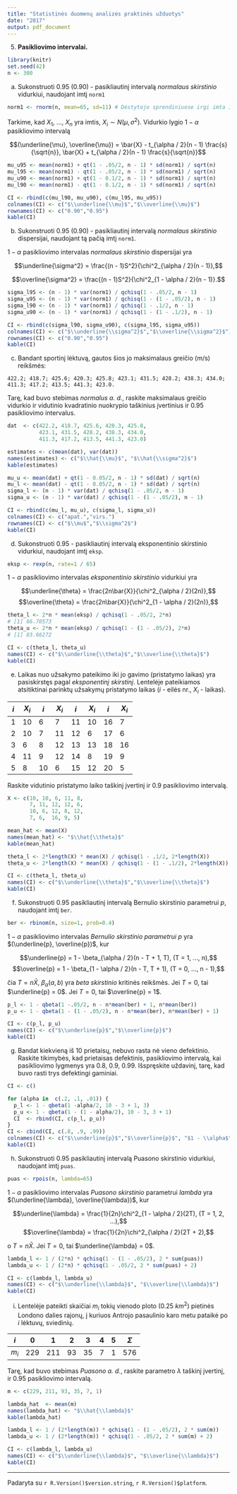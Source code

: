 ```yaml
---
title: "Statistinės duomenų analizės praktinės užduotys"
date: "2017"
output: pdf_document
---
```


5.  __Pasikliovimo intervalai.__

```r
library(knitr)
set.seed(42)
n <- 300
```

   (a) Sukonstruoti 0.95 (0.90) - pasikliautinį intervalą _normalaus skirstinio_
   vidurkiui, naudojant imtį `norm1`

```r
norm1 <- rnorm(n, mean=65, sd=11) # Dėstytojo sprendiniuose irgi imta 11, o ne srqt(11)
```
   Tarkime, kad $X_1$, ..., $X_n$ yra imtis, $X_i \sim N(\mu, \sigma^2)$.
   Vidurkio lygio $1 - \alpha$ pasikliovimo intervalą

   $$(\underline{\mu}, \overline{\mu}) = \bar{X} - t_{\alpha / 2}(n - 1) \frac{s}{\sqrt{n}},
   \bar{X} + t_{\alpha / 2}(n - 1) \frac{s}{\sqrt{n}}$$

```r
mu_u95 <- mean(norm1) + qt(1 - .05/2, n - 1) * sd(norm1) / sqrt(n)
mu_l95 <- mean(norm1) - qt(1 - .05/2, n - 1) * sd(norm1) / sqrt(n)
mu_u90 <- mean(norm1) + qt(1 - 0.1/2, n - 1) * sd(norm1) / sqrt(n)
mu_l90 <- mean(norm1) - qt(1 - 0.1/2, n - 1) * sd(norm1) / sqrt(n)

CI <- rbind(c(mu_l90, mu_u90), c(mu_l95, mu_u95))
colnames(CI) <- c("$\\underline{\\mu}$","$\\overline{\\mu}$")
rownames(CI) <- c("0.90","0.95")
kable(CI)
```

   (b) Sukonstruoti 0.95 (0.90) - pasikliautinį intervalą _normalaus skirstinio_
   dispersijai, naudojant tą pačią imtį `norm1`.

   $1 - \alpha$ pasikliovimo intervalas _normalaus skirstinio_ dispersijai yra

   $$\underline{\sigma^2} = \frac{(n - 1)S^2}{\chi^2_{\alpha / 2}(n - 1)},$$

   $$\overline{\sigma^2} = \frac{(n - 1)S^2}{\chi^2_{1 - \alpha / 2}(n - 1)}.$$

```r
sigma_l95 <- (n - 1) * var(norm1) / qchisq(1 - .05/2, n - 1)
sigma_u95 <- (n - 1) * var(norm1) / qchisq(1 - (1 - .05/2), n - 1)
sigma_l90 <- (n - 1) * var(norm1) / qchisq(1 - .1/2, n - 1)
sigma_u90 <- (n - 1) * var(norm1) / qchisq(1 - (1 - .1/2), n - 1)

CI <- rbind(c(sigma_l90, sigma_u90), c(sigma_l95, sigma_u95))
colnames(CI) <- c("$\\underline{\\sigma^2}$","$\\overline{\\sigma^2}$")
rownames(CI) <- c("0.90","0.95")
kable(CI)
```

   (c) Bandant sportinį lėktuvą, gautos šios jo maksimalaus greičio (m/s)
   reikšmės:

   `422.2; 418.7; 425.6; 420.3; 425.8; 423.1; 431.5; 428.2; 438.3; 434.0;
   411.3; 417.2; 413.5; 441.3; 423.0.`

   Tarę, kad buvo stebimas _normalus a. d._, raskite maksimalaus greičio vidurkio
   ir vidutinio kvadratinio nuokrypio taškinius įvertinius ir 0.95 pasikliovimo
   intervalus.

```r
dat  <- c(422.2, 418.7, 425.6, 420.3, 425.8,
          423.1, 431.5, 428.2, 438.3, 434.0,
          411.3, 417.2, 413.5, 441.3, 423.0)

estimates <- c(mean(dat), var(dat))
names(estimates) <- c("$\\hat{\\mu}$", "$\\hat{\\sigma^2}$")
kable(estimates)

mu_u <- mean(dat) + qt(1 - 0.05/2, n - 1) * sd(dat) / sqrt(n)
mu_l <- mean(dat) - qt(1 - 0.05/2, n - 1) * sd(dat) / sqrt(n)
sigma_l <- (n - 1) * var(dat) / qchisq(1 - .05/2, n - 1)
sigma_u <- (n - 1) * var(dat) / qchisq(1 - (1 - .05/2), n - 1)

CI <- rbind(c(mu_l, mu_u), c(sigma_l, sigma_u))
colnames(CI) <- c("apat.","virs.")
rownames(CI) <- c("$\\mu$","$\\sigma^2$")
kable(CI)
```

   (d) Sukonstruoti 0.95 - pasikliautinį intervalą eksponentinio skirstinio
   vidurkiui, naudojant imtį `eksp`.

```r
eksp <- rexp(n, rate=1 / 65)
```
   $1 - \alpha$ pasikliovimo intervalas _eksponentinio skirstinio_ vidurkiui yra

   $$\underline{\theta} = \frac{2n\bar{X}}{\chi^2_{\alpha / 2}(2n)},$$
   $$\overline{\theta} = \frac{2n\bar{X}}{\chi^2_{1 - \alpha / 2}(2n)},$$

```r
theta_l <- 2*n * mean(eksp) / qchisq(1 - .05/2, 2*n)
# [1] 66.70573
theta_u <- 2*n * mean(eksp) / qchisq(1 - (1 - .05/2), 2*n)
# [1] 83.66272

CI <- c(theta_l, theta_u)
names(CI) <- c("$\\underline{\\theta}$","$\\overline{\\theta}$")
kable(CI)
```

   (e) Laikas nuo užsakymo pateikimo iki jo gavimo (pristatymo laikas) yra
   pasiskirstęs pagal _eksponentinį skirstinį_. Lentelėje pateikiamos atsitiktinai
   parinktų užsakymų pristatymo laikas (_i_ - eilės nr., $X_i$ - laikas).

   | _i_ | $X_i$ | _i_ | $X_i$ | _i_ | $X_i$ | _i_ | $X_i$ |
   |-----|-------|-----|-------|-----|-------|-----|-------|
   | 1   | 10    | 6   | 7     | 11  | 10    | 16  | 7     |
   | 2   | 10    | 7   | 11    | 12  | 6     | 17  | 6     |
   | 3   | 6     | 8   | 12    | 13  | 13    | 18  | 16    |
   | 4   | 11    | 9   | 12    | 14  | 8     | 19  | 9     |
   | 5   | 8     | 10  | 6     | 15  | 12    | 20  | 5     |

   Raskite vidutinio pristatymo laiko taškinį įvertinį ir 0.9 pasikliovimo
   intervalą.

```r
X <- c(10, 10, 6, 11, 8,
       7, 11, 12, 12, 6,
       10, 6, 12, 8, 12,
       7, 6,  16, 9, 5)

mean_hat <- mean(X)
names(mean_hat) <- "$\\hat{\\theta}$"
kable(mean_hat)

theta_l <- 2*length(X) * mean(X) / qchisq(1 - .1/2, 2*length(X))
theta_u <- 2*length(X) * mean(X) / qchisq(1 - (1 - .1/2), 2*length(X))

CI <- c(theta_l, theta_u)
names(CI) <- c("$\\underline{\\theta}$","$\\overline{\\theta}$")
kable(CI)

```

   (f) Sukonstruoti 0.95 pasikliautinį intervalą Bernulio skirstinio parametrui
   _p_, naudojant imtį `ber`.

```r
ber <- rbinom(n, size=1, prob=0.4)
```
   $1 - \alpha$ pasikliovimo intervalas _Bernulio skirstinio parametrui_ $p$
   yra $(\underline{p}, \overline{p})$, kur

   $$\underline{p} = 1 - \beta_{\alpha / 2}(n - T + 1, T), (T = 1, ..., n),$$
   $$\overline{p} = 1 - \beta_{1 - \alpha / 2}(n - T, T + 1), (T = 0, ..., n - 1),$$

   čia $T = n\bar{X}$, $\beta_{\alpha}(a, b)$ yra _beta skirstinio_ kritinės
   reikšmės. Jei $T = 0$, tai $\underline{p} = 0$. Jei $T = 0$, tai
   $\overline{p} = 1$.

```r
p_l <- 1 - qbeta(1 -.05/2, n - n*mean(ber) + 1, n*mean(ber))
p_u <- 1 - qbeta(1 - (1 - .05/2), n - n*mean(ber), n*mean(ber) + 1)

CI <- c(p_l, p_u)
names(CI) <- c("$\\underline{p}$","$\\overline{p}$")
kable(CI)
```

   (g) Bandat kiekvieną iš 10 prietaisų, nebuvo rasta nė vieno defektinio. Raskite
   tikimybės, kad prietaisas defektinis, pasikliovimo intervalą, kai pasikliovimo
   lygmenys yra 0.8, 0.9, 0.99. Išspręskite uždavinį, tarę, kad buvo rasti trys
   defektingi gaminiai.

```r
CI <- c()

for (alpha in  c(.2, .1, .01)) {
  p_l <- 1 - qbeta(1 -alpha/2, 10 - 3 + 1, 3)
  p_u <- 1 - qbeta(1 - (1 - alpha/2), 10 - 3, 3 + 1)
  CI  <- rbind(CI, c(p_l, p_u))
}
CI <- cbind(CI, c(.8, .9, .99))
colnames(CI) <- c("$\\underline{p}$","$\\overline{p}$", "$1 - \\alpha$")
kable(CI)
```

   (h) Sukonstruoti 0.95 pasikliautinį intervalą Puasono skirstinio vidurkiui,
   naudojant imtį `puas`.

```r
puas <- rpois(n, lambda=65)
```

   $1 - \alpha$ pasikliovimo intervalas _Puasono skirstinio_ parametrui $lambda$
   yra $(\underline{\lambda}, \overline{\lambda})$, kur

   $$\underline{\lambda} = \frac{1}{2n}\chi^2_{1 - \alpha / 2}(2T), (T = 1, 2, ...),$$
   $$\overline{\lambda} = \frac{1}{2n}\chi^2_{\alpha / 2}(2T + 2),$$

   o $T = n\bar{X}$. Jei $T = 0$, tai $\underline{\lambda} = 0$.

```r
lambda_l <- 1 / (2*n) * qchisq(1 - (1 - .05/2), 2 * sum(puas))
lambda_u <- 1 / (2*n) * qchisq(1 - .05/2, 2 * sum(puas) + 2)

CI <- c(lambda_l, lambda_u)
names(CI) <- c("$\\underline{\\lambda}$", "$\\overline{\\lambda}$")
kable(CI)
```

   (i) Lentelėje pateikti skaičiai $m_i$ tokių vienodo ploto (0.25 $km^2$)
   pietinės Londono dalies rajonų, į kuriuos Antrojo pasaulinio karo metu
   pataikė po _i_ lėktuvų, sviedinių.

   | _i_   | 0   | 1   | 2  | 3  | 4 | 5 | $\Sigma$ |
   |-------|-----|-----|----|----|---|---|----------|
   | $m_i$ | 229 | 211 | 93 | 35 | 7 | 1 | 576      |

   Tarę, kad buvo stebimas _Puasono a. d._, raskite parametro $\lambda$ taškinį
   įvertinį, ir 0.95 pasikliovimo intervalą.

```r
m <- c(229, 211, 93, 35, 7, 1)

lambda_hat  <- mean(m)
names(lambda_hat) <- "$\\hat{\\lambda}$"
kable(lambda_hat)

lambda_l <- 1 / (2*length(m)) * qchisq(1 - (1 - .05/2), 2 * sum(m))
lambda_u <- 1 / (2*length(m)) * qchisq(1 - .05/2, 2 * sum(m) + 2)

CI <- c(lambda_l, lambda_u)
names(CI) <- c("$\\underline{\\lambda}$", "$\\overline{\\lambda}$")
kable(CI)
```
***
  Padaryta su `r R.Version()$version.string`, `r R.Version()$platform`.
